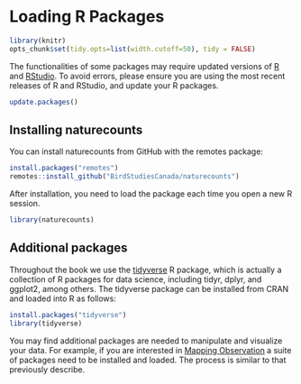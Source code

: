 # Loading R Packages {#Package2}

```r

library(knitr)
opts_chunk$set(tidy.opts=list(width.cutoff=50), tidy = FALSE)

```

The functionalities of some packages may require updated versions of [R](https://www.r-project.org/) and [RStudio](https://www.rstudio.com). To avoid errors, please ensure you are using the most recent releases of R and RStudio, and update your R packages.

```r
update.packages()                         
```

## Installing naturecounts {#Package2.1}

You can install naturecounts from GitHub with the remotes package:

```r
install.packages("remotes")
remotes::install_github("BirdStudiesCanada/naturecounts")
```

After installation, you need to load the package each time you open a new R session.

```r
library(naturecounts)
```

## Additional packages {#Package2.2}

Throughout the book we use the [tidyverse](https://www.tidyverse.org/) R package, which is actually a collection of R packages for data science, including tidyr, dplyr, and ggplot2, among others. The tidyverse package can be installed from CRAN and loaded into R as follows:

```r
install.packages("tidyverse")
library(tidyverse)
````

You may find additional packages are needed to manipulate and visualize your data. For example, if you are interested in [Mapping Observation](https://birdstudiescanada.github.io/naturecounts/articles/articles/mapping-observations.html) a suite of packages need to be installed and loaded. The process is similar to that previously describe.  